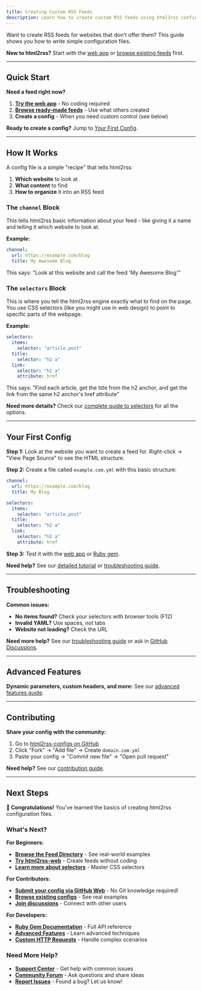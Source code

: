 ```yaml
---
title: Creating Custom RSS Feeds
description: Learn how to create custom RSS feeds using html2rss configuration files
---
```


Want to create RSS feeds for websites that don't offer them? This guide shows you how to write simple configuration files.

**New to html2rss?** Start with the [web app](/web-application/getting-started) or [browse existing feeds](/feed-directory/) first.

---

## Quick Start

**Need a feed right now?**
1. **[Try the web app](/web-application/getting-started)** - No coding required
2. **[Browse ready-made feeds](/feed-directory/)** - Use what others created
3. **Create a config** - When you need custom control (see below)

**Ready to create a config?** Jump to [Your First Config](#your-first-config).

---

## How It Works

A config file is a simple "recipe" that tells html2rss:
1. **Which website** to look at
2. **What content** to find
3. **How to organize** it into an RSS feed

### The `channel` Block

This tells html2rss basic information about your feed - like giving it a name and telling it which website to look at.

**Example:**
```yaml
channel:
  url: https://example.com/blog
  title: My Awesome Blog
```

This says: "Look at this website and call the feed 'My Awesome Blog'"

### The `selectors` Block

This is where you tell the html2rss engine exactly what to find on the page. You use CSS selectors (like you might use in web design) to point to specific parts of the webpage.

**Example:**
```yaml
selectors:
  items:
    selector: "article.post"
  title:
    selector: "h2 a"
  link:
    selector: "h2 a"
    attribute: href
```

This says: "Find each article, get the title from the h2 anchor, and get the link from the same h2 anchor's href attribute"

**Need more details?** Check our [complete guide to selectors](/ruby-gem/reference/selectors/) for all the options.

---

## Your First Config

**Step 1:** Look at the website you want to create a feed for. Right-click → "View Page Source" to see the HTML structure.

**Step 2:** Create a file called `example.com.yml` with this basic structure:

```yaml
channel:
  url: https://example.com/blog
  title: My Blog

selectors:
  items:
    selector: "article.post"
  title:
    selector: "h2 a"
  link:
    selector: "h2 a"
    attribute: href
```

**Step 3:** Test it with the [web app](/web-application/) or [Ruby gem](/ruby-gem/installation).

**Need help?** See our [detailed tutorial](/ruby-gem/tutorials/your-first-feed/) or [troubleshooting guide](/support/troubleshooting).

---

## Troubleshooting

**Common issues:**
- **No items found?** Check your selectors with browser tools (F12)
- **Invalid YAML?** Use spaces, not tabs
- **Website not loading?** Check the URL

**Need more help?** See our [troubleshooting guide](/support/troubleshooting) or ask in [GitHub Discussions](https://github.com/orgs/html2rss/discussions).

---

## Advanced Features

**Dynamic parameters, custom headers, and more:** See our [advanced features guide](/ruby-gem/how-to/advanced-features/).

---

## Contributing

**Share your config with the community:**

1. Go to [html2rss-configs on GitHub](https://github.com/html2rss/html2rss-configs)
2. Click "Fork" → "Add file" → Create `domain.com.yml`
3. Paste your config → "Commit new file" → "Open pull request"

**Need help?** See our [contribution guide](https://github.com/html2rss/html2rss-configs/blob/main/CONTRIBUTING.md).

---

## Next Steps

**🎉 Congratulations!** You've learned the basics of creating html2rss configuration files.

### What's Next?

**For Beginners:**
- **[Browse the Feed Directory](/feed-directory/)** - See real-world examples
- **[Try html2rss-web](/web-application/getting-started)** - Create feeds without coding
- **[Learn more about selectors](/ruby-gem/reference/selectors/)** - Master CSS selectors

**For Contributors:**
- **[Submit your config via GitHub Web](https://github.com/html2rss/html2rss-configs)** - No Git knowledge required!
- **[Browse existing configs](https://github.com/html2rss/html2rss-configs/tree/master/lib/html2rss/configs)** - See real examples
- **[Join discussions](https://github.com/orgs/html2rss/discussions)** - Connect with other users

**For Developers:**
- **[Ruby Gem Documentation](/ruby-gem/)** - Full API reference
- **[Advanced Features](/ruby-gem/how-to/advanced-features/)** - Learn advanced techniques
- **[Custom HTTP Requests](/ruby-gem/how-to/custom-http-requests/)** - Handle complex scenarios

### Need More Help?

- **[Support Center](/support/)** - Get help with common issues
- **[Community Forum](https://github.com/html2rss/html2rss-configs/discussions)** - Ask questions and share ideas
- **[Report Issues](https://github.com/html2rss/html2rss-configs/issues)** - Found a bug? Let us know!
